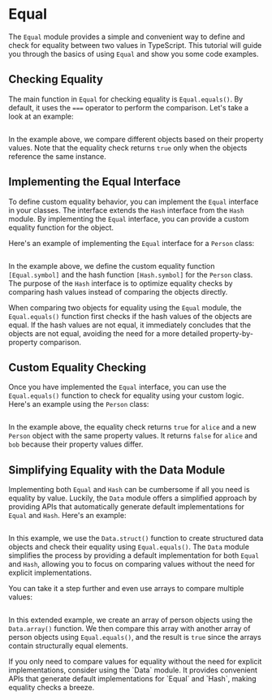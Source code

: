 
# Equal

The `Equal` module provides a simple and convenient way to define and check for equality between two values in TypeScript. This tutorial will guide you through the basics of using `Equal` and show you some code examples.

## Checking Equality

The main function in `Equal` for checking equality is `Equal.equals()`. By default, it uses the `===` operator to perform the comparison. Let's take a look at an example:

```ts file=<rootDir>/src/trait/equal/equals.ts

```

In the example above, we compare different objects based on their property values. Note that the equality check returns `true` only when the objects reference the same instance.

## Implementing the Equal Interface

To define custom equality behavior, you can implement the `Equal` interface in your classes. The interface extends the `Hash` interface from the `Hash` module. By implementing the `Equal` interface, you can provide a custom equality function for the object.

Here's an example of implementing the `Equal` interface for a `Person` class:

```ts filename="Person.ts" file=<rootDir>/src/trait/equal/Person.ts

```

In the example above, we define the custom equality function `[Equal.symbol]` and the hash function `[Hash.symbol]` for the `Person` class. The purpose of the `Hash` interface is to optimize equality checks by comparing hash values instead of comparing the objects directly.

When comparing two objects for equality using the `Equal` module, the `Equal.equals()` function first checks if the hash values of the objects are equal. If the hash values are not equal, it immediately concludes that the objects are not equal, avoiding the need for a more detailed property-by-property comparison.

## Custom Equality Checking

Once you have implemented the `Equal` interface, you can use the `Equal.equals()` function to check for equality using your custom logic. Here's an example using the `Person` class:

```ts file=<rootDir>/src/trait/equal/custom.ts

```

In the example above, the equality check returns `true` for `alice` and a new `Person` object with the same property values. It returns `false` for `alice` and `bob` because their property values differ.

## Simplifying Equality with the Data Module

Implementing both `Equal` and `Hash` can be cumbersome if all you need is equality by value.
Luckily, the `Data` module offers a simplified approach by providing APIs that automatically generate default implementations for `Equal` and `Hash`.
Here's an example:

```ts file=<rootDir>/src/trait/equal/data.ts

```

In this example, we use the `Data.struct()` function to create structured data objects and check their equality using `Equal.equals()`. The `Data` module simplifies the process by providing a default implementation for both `Equal` and `Hash`, allowing you to focus on comparing values without the need for explicit implementations.

You can take it a step further and even use arrays to compare multiple values:

```ts file=<rootDir>/src/trait/equal/data-arrays.ts

```

In this extended example, we create an array of person objects using the `Data.array()` function. We then compare this array with another array of person objects using `Equal.equals()`, and the result is `true` since the arrays contain structurally equal elements.

<Idea>
  If you only need to compare values for equality without the need for explicit
  implementations, consider using the `Data` module. It provides convenient APIs
  that generate default implementations for `Equal` and `Hash`, making equality
  checks a breeze.
</Idea>
